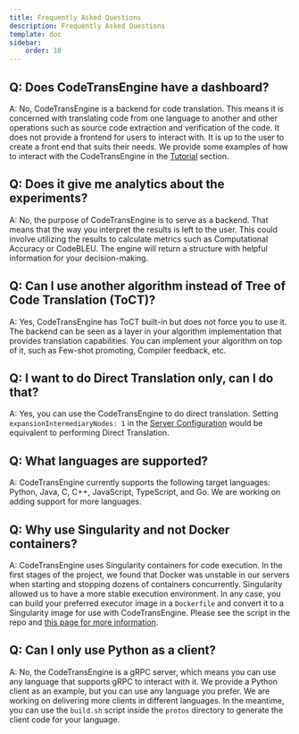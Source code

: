 ---
title: Frequently Asked Questions
description: Frequently Asked Questions
template: doc
sidebar:
    order: 10
---

## Q: Does CodeTransEngine have a dashboard?
A: No, CodeTransEngine is a backend for code translation. This means it is concerned with translating code from one language to another and other operations such as source code extraction and verification of the code. It does not provide a frontend for users to interact with. It is up to the user to create a front end that suits their needs. We provide some examples of how to interact with the CodeTransEngine in the [Tutorial](/docs/CodeTransEngine/guides/tutorials) section.

## Q: Does it give me analytics about the experiments?
A: No, the purpose of CodeTransEngine is to serve as a backend. That means that the way you interpret the results is left to the user. This could involve utilizing the results to calculate metrics such as Computational Accuracy or CodeBLEU. The engine will return a structure with helpful information for your decision-making.

## Q: Can I use another algorithm instead of Tree of Code Translation (ToCT)?
A: Yes, CodeTransEngine has ToCT built-in but does not force you to use it. The backend can be seen as a layer in your algorithm implementation that provides translation capabilities. You can implement your algorithm on top of it, such as Few-shot promoting, Compiler feedback, etc.

## Q: I want to do Direct Translation only, can I do that?
A: Yes, you can use the CodeTransEngine to do direct translation. Setting ```expansionIntermediaryNodes: 1``` in the [Server Configuration](/reference/config) would be equivalent to performing Direct Translation.

## Q: What languages are supported?
A: CodeTransEngine currently supports the following target languages: Python, Java, C, C++, JavaScript, TypeScript, and Go. We are working on adding support for more languages.

## Q: Why use Singularity and not Docker containers?
A: CodeTransEngine uses Singularity containers for code execution. In the first stages of the project, we found that Docker was unstable in our servers when starting and stopping dozens of containers concurrently. Singularity allowed us to have a more stable execution environment. In any case, you can build your preferred executor image in a ```Dockerfile``` and convert it to a Singularity image for use with CodeTransEngine. Please see the script in the repo and [this page for more information](https://docs.sylabs.io/CodeTransEngine/guides/latest/user-guide/build_a_container.html#building-from-dockerfiles).

## Q: Can I only use Python as a client?
A: No, the CodeTransEngine is a gRPC server, which means you can use any language that supports gRPC to interact with it. We provide a Python client as an example, but you can use any language you prefer. We are working on delivering more clients in different languages. In the meantime, you can use the ```build.sh``` script inside the ```protos``` directory to generate the client code for your language.
